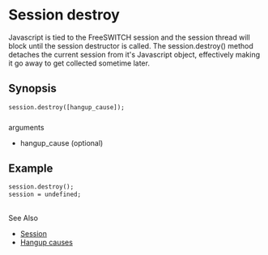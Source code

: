 
# Session destroy 

 

Javascript is tied to the FreeSWITCH session and the session thread will block until the session destructor is called. The session.destroy() method detaches the current session from it's Javascript object, effectively making it go away to get collected sometime later.

## Synopsis

```xml
session.destroy([hangup_cause]);
```

###   
arguments

* hangup\_cause (optional)

## Example

```xml
session.destroy();
session = undefined;
```

##   
See Also

* [Session](./index.mdx#methods)
* [Hangup causes](../../../Troubleshooting-Debugging/Hangup-Cause-Code-Table.mdx#about)


